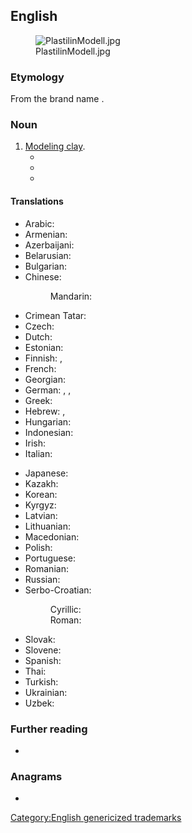 {{also|Plasticine}}
==English==
[[File:PlastilinModell.jpg|thumb]]

===Etymology===
From the brand name {{m|en|Plasticine}}.

===Noun===
{{en-noun|~}}

# [[modeling clay|Modeling clay]].
#* {{quote-book|en|year=1909|title=The Teaching of Geography|author=William James Sutherland|url=http://books.google.com/books?id=TVgmAAAAMAAJ&pgis=1
|passage=Models; how to make paper pulp models; salt and flour models; sand models; '''plasticine''' models; chalk and pencil models.}}
#* {{quote-book|en|year=1920|author=D. H. Lawrence|title=[[S:Women in Love/Chapter XVI|Women in Love]]
|passage=Hermione Roddice suggested we should ask Gudrun to teach her to draw and to model in clay. You know Winnie is astonishingly clever with that '''plasticine''' stuff. Hermione declares she is an artist.}}
#* {{quote-song|en|year=1967|author={{w|Lennon–McCartney}}|title=Lucy in the Sky with Diamonds|artist=The Beatles|album=Sgt. Pepper’s Lonely Hearts Club Band|passage=Picture yourself on a train in a station / With '''plasticine''' porters with looking glass ties}}

====Translations====
{{trans-top|modeling clay}}
* Arabic: {{t|ar|بْلَاسْتِيسِين|m}}
* Armenian: {{t+|hy|պլաստիլին}}
* Azerbaijani: {{t|az|plastilin}}
* Belarusian: {{t|be|пластылі́н|m}}
* Bulgarian: {{t|bg|пластили́н|m}}
* Chinese:
*: Mandarin: {{t+|cmn|橡皮泥|tr=xiàngpíní}}
* Crimean Tatar: {{t|crh|plastilin}}
* Czech: {{t|cs|plastelína|f}}
* Dutch: {{t+|nl|plasticine|m|f}}
* Estonian: {{t|et|plastiliin}}
* Finnish: {{t+|fi|plastoliini}}, {{t+|fi|muovailuvaha}}
* French: {{t+|fr|pâte à modeler|f}}
* Georgian: {{t|ka|პლასტილინი}}
* German: {{t+|de|Knete|f}}, {{t+|de|Knetmasse|f}}, {{t|de|Plastilin|n}}
* Greek: {{t+|el|πλαστελίνη|f}}
* Hebrew: {{t|he|טִינִית|f|tr=tinít}}, {{t+|he|פְּלַסְטֶלִינָה|f|tr=plastelína}}
* Hungarian: {{t+|hu|gyurma}}
* Indonesian: {{t|id|plastisin}}
* Irish: {{t|ga|márla|m}}
* Italian: {{t+|it|plastilina|f}}
{{trans-mid}}
* Japanese: {{t|ja|プラスチシン|tr=purasuchishin}}
* Kazakh: {{t|kk|ермексаз}}
* Korean: {{t|ko|플라스티신}}
* Kyrgyz: {{t|ky|пластилин}}
* Latvian: {{t|lv|plastilīns|m}}
* Lithuanian: {{t|lt|plastilinas|m}}
* Macedonian: {{t|mk|пластели́н|m}}
* Polish: {{t+|pl|plastelina|f}}
* Portuguese: {{t|pt|plastilina|f}}
* Romanian: {{t+|ro|plastilină|f}}
* Russian: {{t+|ru|пластили́н|m}}
* Serbo-Croatian:
*: Cyrillic: {{t|sh|пластѐлӣн|m}}
*: Roman: {{t+|sh|plastèlīn|m}}
* Slovak: {{t|sk|plastelína|f}}
* Slovene: {{t|sl|plastelin|m}}
* Spanish: {{t|es|plastilina|f}}
* Thai: {{t+|th|ดินน้ำมัน}}
* Turkish: {{t|tr|oyun hamuru}}
* Ukrainian: {{t|uk|пластилі́н|m}}
* Uzbek: {{t+|uz|plastilin}}
{{trans-bottom}}

===Further reading===
* {{pedia}}

===Anagrams===
* {{anagrams|en|a=aceiilnpst|Cisplatine|pelicanist}}

[[Category:English genericized trademarks]]